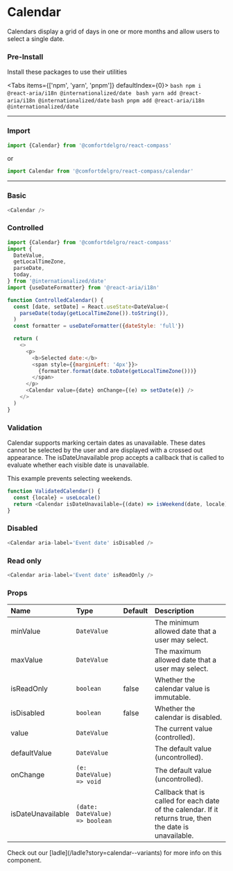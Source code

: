 
# Calendar

Calendars display a grid of days in one or more months and allow users to select a single date.

### Pre-Install

Install these packages to use their utilities


<Tabs items={['npm', 'yarn', 'pnpm']} defaultIndex={0}>
  <Tab>```bash npm i @react-aria/i18n @internationalized/date ```</Tab>
  <Tab>``` bash yarn add @react-aria/i18n @internationalized/date ```</Tab>
  <Tab>``` bash pnpm add @react-aria/i18n @internationalized/date ```</Tab>
</Tabs>

---

### Import

```js
import {Calendar} from '@comfortdelgro/react-compass'
```

or

```js
import Calendar from '@comfortdelgro/react-compass/calendar'
```

---

### Basic

<section className={styles.componentShowcaseContainer}>
  <Calendar />
</section>

```js
<Calendar />
```

### Controlled

<section className={styles.componentShowcaseContainer}>
  <ControlledCalendar />
</section>

```js
import {Calendar} from '@comfortdelgro/react-compass'
import {
  DateValue,
  getLocalTimeZone,
  parseDate,
  today,
} from '@internationalized/date'
import {useDateFormatter} from '@react-aria/i18n'

function ControlledCalendar() {
  const [date, setDate] = React.useState<DateValue>(
    parseDate(today(getLocalTimeZone()).toString()),
  )
  const formatter = useDateFormatter({dateStyle: 'full'})

  return (
    <>
      <p>
        <b>Selected date:</b>
        <span style={{marginLeft: '4px'}}>
          {formatter.format(date.toDate(getLocalTimeZone()))}
        </span>
      </p>
      <Calendar value={date} onChange={(e) => setDate(e)} />
    </>
  )
}

```

### Validation

Calendar supports marking certain dates as unavailable. These dates cannot be selected by the user and are displayed with a crossed out appearance. The isDateUnavailable prop accepts a callback that is called to evaluate whether each visible date is unavailable.

This example prevents selecting weekends.

<section className={styles.componentShowcaseContainer}>
  <ValidatedCalendar />
</section>

```js
function ValidatedCalendar() {
  const {locale} = useLocale()
  return <Calendar isDateUnavailable={(date) => isWeekend(date, locale)} />
}
```

### Disabled

<section className={styles.componentShowcaseContainer}>
  <Calendar aria-label='Event date' isDisabled />
</section>

```js
<Calendar aria-label='Event date' isDisabled />
```

### Read only

<section className={styles.componentShowcaseContainer}>
  <Calendar aria-label='Event date' isReadOnly />
</section>

```js
<Calendar aria-label='Event date' isReadOnly />
```

### Props

| Name              | Type                           | Default | Description                                                                                              |
| :---------------- | :----------------------------- | :------ | :------------------------------------------------------------------------------------------------------- |
| minValue          | `DateValue`                    |         | The minimum allowed date that a user may select.                                                         |
| maxValue          | `DateValue`                    |         | The maximum allowed date that a user may select.                                                         |
| isReadOnly        | `boolean`                      | false   | Whether the calendar value is immutable.                                                                 |
| isDisabled        | `boolean`                      | false   | Whether the calendar is disabled.                                                                        |
| value             | `DateValue`                    |         | The current value (controlled).                                                                          |
| defaultValue      | `DateValue`                    |         | The default value (uncontrolled).                                                                        |
| onChange          | `(e: DateValue) => void`       |         | The default value (uncontrolled).                                                                        |
| isDateUnavailable | `(date: DateValue) => boolean` |         | Callback that is called for each date of the calendar. If it returns true, then the date is unavailable. |

<Callout>
  Check out our [ladle](/ladle?story=calendar--variants) for more info on this
  component.
</Callout>

